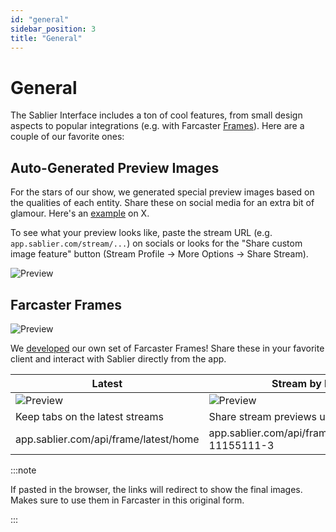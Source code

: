 ```yaml
---
id: "general"
sidebar_position: 3
title: "General"
---
```


# General

The Sablier Interface includes a ton of cool features, from small design aspects to popular integrations (e.g. with
Farcaster [Frames](https://docs.farcaster.xyz/learn/what-is-farcaster/frames)). Here are a couple of our favorite ones:

## Auto-Generated Preview Images

For the stars of our show, we generated special preview images based on the qualities of each entity. Share these on
social media for an extra bit of glamour. Here's an [example](https://x.com/Sablier/status/1798010170133692730) on X.

To see what your preview looks like, paste the stream URL (e.g. `app.sablier.com/stream/...`) on socials or looks for
the "Share custom image feature" button (Stream Profile → More Options → Share Stream).

![Preview](/screenshots/preview.png)

## Farcaster Frames

![Preview](/img/frame/farcaster.jpg)

We [developed](https://x.com/razgraf/status/1779208294264955316) our own set of Farcaster Frames! Share these in your
favorite client and interact with Sablier directly from the app.

| Latest                                  | Stream by ID                                    |
| --------------------------------------- | ----------------------------------------------- |
| ![Preview](/img/frame/frame-latest.png) | ![Preview](/img/frame/frame-stream.png)         |
| Keep tabs on the latest streams         | Share stream previews using their ID            |
| app.sablier.com/api/frame/latest/home   | app.sablier.com/api/frame/stream/LL2-11155111-3 |

:::note

If pasted in the browser, the links will redirect to show the final images. Makes sure to use them in Farcaster in this
original form.

:::
